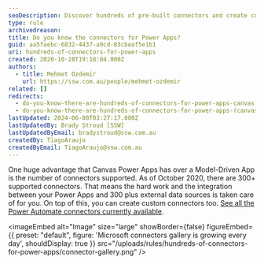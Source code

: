 ```yaml
---
seoDescription: Discover hundreds of pre-built connectors and create custom ones to integrate Power Apps with various data sources, streamlining your workflow.
type: rule
archivedreason:
title: Do you know the connectors for Power Apps?
guid: aa5faebc-6832-4437-a9cd-83cbeaf5e1b1
uri: hundreds-of-connectors-for-power-apps
created: 2020-10-28T19:18:04.000Z
authors:
  - title: Mehmet Ozdemir
    url: https://ssw.com.au/people/mehmet-ozdemir
related: []
redirects:
  - do-you-know-there-are-hundreds-of-connectors-for-power-apps-canvas
  - do-you-know-there-are-hundreds-of-connectors-for-power-apps-(canvas)
lastUpdated: 2024-06-08T03:27:17.000Z
lastUpdatedBy: Brady Stroud [SSW]
lastUpdatedByEmail: bradystroud@ssw.com.au
createdBy: TiagoAraujo
createdByEmail: TiagoAraujo@ssw.com.au
---
```


One huge advantage that Canvas Power Apps has over a Model-Driven App is the number of connectors supported. As of October 2020, there are 300+ supported connectors. That means the hard work and the integration between your Power Apps and 300 plus external data sources is taken care of for you. On top of this, you can create custom connectors too. [See all the Power Automate connectors currently available](https://make.powerautomate.com/connectors).

<imageEmbed
  alt="Image"
  size="large"
  showBorder={false}
  figureEmbed={{
    preset: "default",
    figure: 'Microsoft connectors gallery is growing every day',
    shouldDisplay: true
  }}
  src="/uploads/rules/hundreds-of-connectors-for-power-apps/connector-gallery.png"
/>
